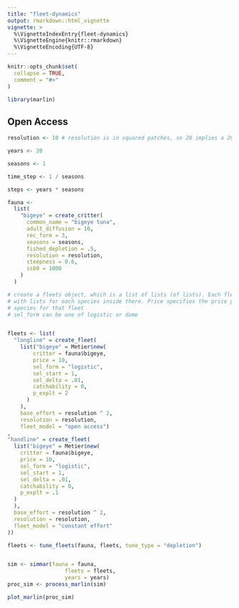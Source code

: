 ```yaml
---
title: "fleet-dynamics"
output: rmarkdown::html_vignette
vignette: >
  %\VignetteIndexEntry{fleet-dynamics}
  %\VignetteEngine{knitr::rmarkdown}
  %\VignetteEncoding{UTF-8}
---
```


```r
knitr::opts_chunk$set(
  collapse = TRUE,
  comment = "#>"
)
```

```r
library(marlin)
```


## Open Access

```r
resolution <- 10 # resolution is in squared patches, so 20 implies a 20X20 system, i.e. 400 patches 

years <- 20

seasons <- 1

time_step <- 1 / seasons

steps <- years * seasons

fauna <- 
  list(
    "bigeye" = create_critter(
      common_name = "bigeye tuna",
      adult_diffusion = 10,
      rec_form = 3,
      seasons = seasons,
      fished_depletion = .5,
      resolution = resolution,
      steepness = 0.6,
      ssb0 = 1000
    )
  )

# create a fleets object, which is a list of lists (of lists). Each fleet has one element, 
# with lists for each species inside there. Price specifies the price per unit weight of that 
# species for that fleet
# sel_form can be one of logistic or dome


fleets <- list(
  "longline" = create_fleet(
    list("bigeye" = Metier$new(
        critter = fauna$bigeye,
        price = 10,
        sel_form = "logistic",
        sel_start = 1,
        sel_delta = .01,
        catchability = 0,
        p_explt = 2
      )
    ),
    base_effort = resolution ^ 2,
    resolution = resolution,
    fleet_model = "open access")
,
"handline" = create_fleet(
  list("bigeye" = Metier$new(
    critter = fauna$bigeye,
    price = 10,
    sel_form = "logistic",
    sel_start = 1,
    sel_delta = .01,
    catchability = 0,
    p_explt = .1
  )
  ),
  base_effort = resolution ^ 2,
  resolution = resolution,
  fleet_model = "constant effort"
))

fleets <- tune_fleets(fauna, fleets, tune_type = "depletion") 


sim <- simmar(fauna = fauna,
                  fleets = fleets,
                  years = years)
proc_sim <- process_marlin(sim)

plot_marlin(proc_sim)


```

